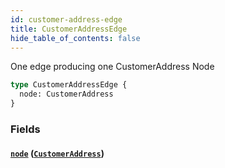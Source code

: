 ```yaml
---
id: customer-address-edge
title: CustomerAddressEdge
hide_table_of_contents: false
---
```



One edge producing one CustomerAddress Node

```graphql
type CustomerAddressEdge {
  node: CustomerAddress
}
```


### Fields

#### [`node`](#) ([`CustomerAddress`](/demand/api/graphql-storefront/reference/objects/customer-address))







